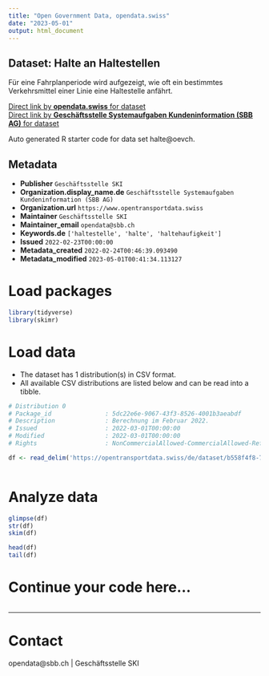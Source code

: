 ```yaml
---
title: "Open Government Data, opendata.swiss"
date: "2023-05-01"
output: html_document
---
```


## Dataset: Halte an Haltestellen

Für eine Fahrplanperiode wird aufgezeigt, wie oft ein bestimmtes Verkehrsmittel einer Linie eine Haltestelle anfährt.

[Direct link by **opendata.swiss** for dataset](https://opendata.swiss/de/dataset/halte-an-haltestellen)<br>
[Direct link by **Geschäftsstelle Systemaufgaben Kundeninformation (SBB AG)** for dataset](https://opentransportdata.swiss/dataset/halte)

Auto generated R starter code for data set halte@oevch.

## Metadata

- **Publisher** `Geschäftsstelle SKI`
- **Organization.display_name.de** `Geschäftsstelle Systemaufgaben Kundeninformation (SBB AG)`
- **Organization.url** `https://www.opentransportdata.swiss`
- **Maintainer** `Geschäftsstelle SKI`
- **Maintainer_email** `opendata@sbb.ch`
- **Keywords.de** `['haltestelle', 'halte', 'haltehaufigkeit']`
- **Issued** `2022-02-23T00:00:00`
- **Metadata_created** `2022-02-24T00:46:39.093490`
- **Metadata_modified** `2023-05-01T00:41:34.113127`


# Load packages

```r

library(tidyverse)
library(skimr)

```

# Load data

-   The dataset has 1 distribution(s) in CSV format.
-   All available CSV distributions are listed below and can be read into a tibble.

```r

# Distribution 0
# Package_id               : 5dc22e6e-9067-43f3-8526-4001b3aeabdf
# Description              : Berechnung im Februar 2022.
# Issued                   : 2022-03-01T00:00:00
# Modified                 : 2022-03-01T00:00:00
# Rights                   : NonCommercialAllowed-CommercialAllowed-ReferenceRequired

df <- read_delim('https://opentransportdata.swiss/de/dataset/b558f4f8-7041-4105-9890-778c232704af/resource/13219589-f6ea-482d-beb9-ccba1b70accb/download/202202-halte.csv')



```

# Analyze data

```r

glimpse(df)
str(df)
skim(df)

head(df)
tail(df)

```

# Continue your code here...

```r

```

------------------------------------------------------------------------

# Contact

opendata@sbb.ch | Geschäftsstelle SKI

